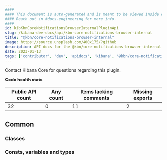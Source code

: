```yaml
---
####
#### This document is auto-generated and is meant to be viewed inside our experimental, new docs system.
#### Reach out in #docs-engineering for more info.
####
id: kibKbnCoreNotificationsBrowserInternalPluginApi
slug: /kibana-dev-docs/api/kbn-core-notifications-browser-internal
title: "@kbn/core-notifications-browser-internal"
image: https://source.unsplash.com/400x175/?github
description: API docs for the @kbn/core-notifications-browser-internal plugin
date: 2023-01-13
tags: ['contributor', 'dev', 'apidocs', 'kibana', '@kbn/core-notifications-browser-internal']
---
```




Contact Kibana Core for questions regarding this plugin.

**Code health stats**

| Public API count  | Any count | Items lacking comments | Missing exports |
|-------------------|-----------|------------------------|-----------------|
| 32 | 0 | 11 | 2 |

## Common

### Classes
<DocDefinitionList data={kbnCoreNotificationsBrowserInternalObj.common.classes}/>

### Consts, variables and types
<DocDefinitionList data={kbnCoreNotificationsBrowserInternalObj.common.misc}/>

